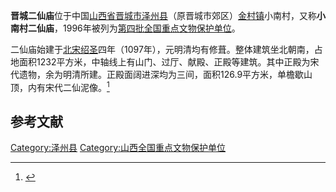 {{otheruses|other=其它地方的二仙庙|二仙庙}}
{{coord|35|30|01|N|112|57|59|E|display=title|scale:10000}}
{{文物保护单位
| 级别 = 全国
| 名称 = 晋城二仙庙
| 图片 = 
| 所在 = [[山西省|山西省]][[泽州县|泽州县]]
| 分类 = 古建筑
| 时代 = 北宋
| 编号 = [[第四批全国重点文物保护单位|第四批]]第97项
| 登录 = 1996年11月20日
}}

'''晋城二仙庙'''位于中国[[山西省|山西省]][[晋城市|晋城市]][[泽州县|泽州县]]（原晋城市郊区）[[金村镇|金村镇]]小南村，又称'''小南村二仙庙'''，1996年被列为[[第四批全国重点文物保护单位|第四批全国重点文物保护单位]]。

二仙庙始建于[[北宋|北宋]][[绍圣|绍圣]]四年（1097年），元明清均有修葺。整体建筑坐北朝南，占地面积1232平方米，中轴线上有山门、过厅、献殿、正殿等建筑。其中正殿为宋代遗物，余为明清所建。正殿面阔进深均为三间，面积126.9平方米，单檐歇山顶，内有宋代二仙泥像。<ref>{{Cite book |title=全国重点文物保护单位·第一至第五批·第Ⅰ卷 |publisher=文物出版社 |year=2004 |isbn=7-5010-1525-2 |pages=349 }}</ref>

==参考文献==
{{reflist}}

{{山西全国重点文物保护单位}}
{{中国木构建筑 (唐-宋)}}

{{DEFAULTSORT:Jin}}
[[Category:泽州县|Category:泽州县]]
[[Category:山西全国重点文物保护单位|Category:山西全国重点文物保护单位]]